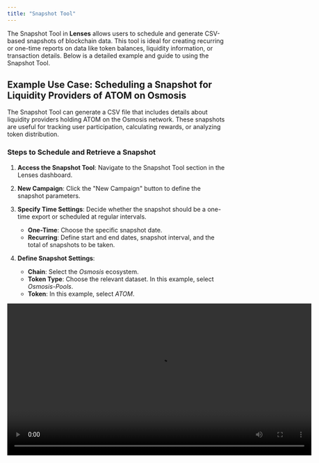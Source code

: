 ```yaml
---
title: "Snapshot Tool"
---
```


The Snapshot Tool in **Lenses** allows users to schedule and generate CSV-based snapshots of blockchain data. This tool is ideal for creating recurring or one-time reports on data like token balances, liquidity information, or transaction details. Below is a detailed example and guide to using the Snapshot Tool.

## Example Use Case: Scheduling a Snapshot for Liquidity Providers of ATOM on Osmosis

The Snapshot Tool can generate a CSV file that includes details about liquidity providers holding ATOM on the Osmosis network. These snapshots are useful for tracking user participation, calculating rewards, or analyzing token distribution.

### **Steps to Schedule and Retrieve a Snapshot**
1. **Access the Snapshot Tool**: Navigate to the Snapshot Tool section in the Lenses dashboard.
2. **New Campaign**: Click the "New Campaign" button to define the snapshot parameters.

3. **Specify Time Settings**: Decide whether the snapshot should be a one-time export or scheduled at regular intervals.
    - **One-Time**: Choose the specific snapshot date.
    - **Recurring**: Define start and end dates, snapshot interval, and the total of snapshots to be taken.

4. **Define Snapshot Settings**:
    - **Chain**: Select the _Osmosis_ ecosystem.
    - **Token Type**: Choose the relevant dataset. In this example, select _Osmosis-Pools_.
    - **Token**: In this example, select _ATOM_.

<Video src="media/lenses/snapshot.mp4" width="700px"/>

5. **Generate and Download CSV**:
  - Once the snapshot is configured, initiate the generation process.
  - After completion, download the CSV file directly from the dashboard.

### **Example Output**
The CSV file includes the following columns:
- **Address**: The blockchain address of the liquidity provider.
- **Token Balance**: The amount of ATOM held by the provider.
- **Block Timestamp**: The exact timestamp when the snapshot was taken.

#### Sample CSV Output Data:
| Address                                  | Token Balance | Block Timestamp     |
|------------------------------------------|---------------|---------------------|
| osmo1x1234abcd5678efgh91011ijklmnopqrst  | 1,250.75      | 2025-01-01T12:00:00Z|
| osmo1z7890abcd1234efgh56789ijklmnopqrst  | 950.50        | 2025-01-01T12:00:00Z|

## Best Practices
- **Recurring Snapshots**: Use scheduled snapshots for regular reports, such as weekly reward calculations or monthly participation tracking.
- **Data Validation**: Verify the snapshot parameters to ensure accurate and relevant data.
- **Integration**: Combine the exported CSV data with your preferred analytics tools (e.g., Excel, Tableau) for deeper insights.
